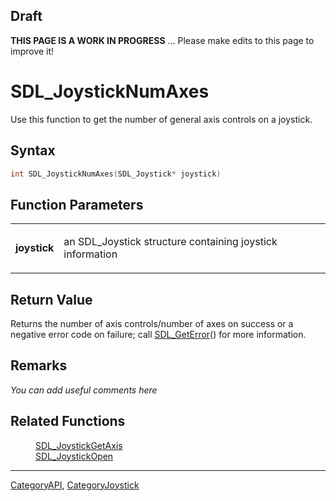 == Draft ==

'''THIS PAGE IS A WORK IN PROGRESS''' ... Please make edits to this page to improve it!


= SDL_JoystickNumAxes =
Use this function to get the number of general axis controls on a joystick.


== Syntax ==
<syntaxhighlight lang='c++'>
int SDL_JoystickNumAxes(SDL_Joystick* joystick)
</syntaxhighlight>

== Function Parameters ==
{|
|'''joystick'''
|an SDL_Joystick structure containing joystick information
|}

== Return Value ==
Returns the number of axis controls/number of axes on success or a negative error code on failure; call [[SDL_GetError]]() for more information.

<!-- <span style="color: green;">Is this the number of axes like x y z or the number of pads or sticks that control movement in the 3 axes like a game pad might have two joysticks and a thumb pad?</span> -->

== Remarks ==
''You can add useful comments here''

== Related Functions ==
:[[SDL_JoystickGetAxis]]
:[[SDL_JoystickOpen]]

----
[[CategoryAPI]], [[CategoryJoystick]]
